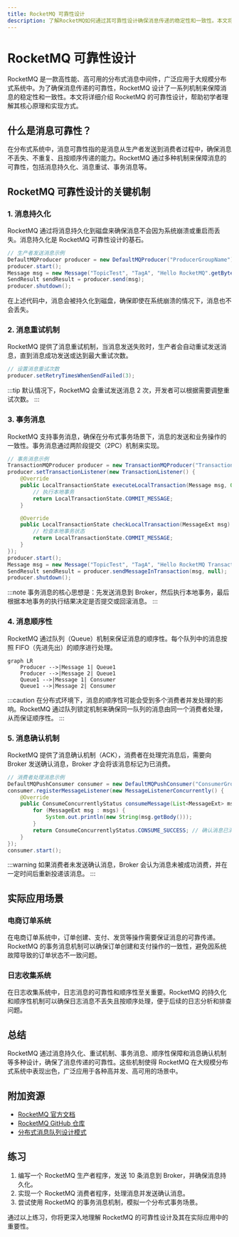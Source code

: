 ```yaml
---
title: RocketMQ 可靠性设计
description: 了解RocketMQ如何通过其可靠性设计确保消息传递的稳定性和一致性。本文将从基础概念入手，逐步深入探讨RocketMQ的可靠性保障机制，并提供实际案例和代码示例。
---
```


# RocketMQ 可靠性设计

RocketMQ 是一款高性能、高可用的分布式消息中间件，广泛应用于大规模分布式系统中。为了确保消息传递的可靠性，RocketMQ 设计了一系列机制来保障消息的稳定性和一致性。本文将详细介绍 RocketMQ 的可靠性设计，帮助初学者理解其核心原理和实现方式。

## 什么是消息可靠性？

在分布式系统中，消息可靠性指的是消息从生产者发送到消费者过程中，确保消息不丢失、不重复、且按顺序传递的能力。RocketMQ 通过多种机制来保障消息的可靠性，包括消息持久化、消息重试、事务消息等。

## RocketMQ 可靠性设计的关键机制

### 1. 消息持久化

RocketMQ 通过将消息持久化到磁盘来确保消息不会因为系统崩溃或重启而丢失。消息持久化是 RocketMQ 可靠性设计的基石。

```java
// 生产者发送消息示例
DefaultMQProducer producer = new DefaultMQProducer("ProducerGroupName");
producer.start();
Message msg = new Message("TopicTest", "TagA", "Hello RocketMQ".getBytes());
SendResult sendResult = producer.send(msg);
producer.shutdown();
```

在上述代码中，消息会被持久化到磁盘，确保即使在系统崩溃的情况下，消息也不会丢失。

### 2. 消息重试机制

RocketMQ 提供了消息重试机制，当消息发送失败时，生产者会自动重试发送消息，直到消息成功发送或达到最大重试次数。

```java
// 设置消息重试次数
producer.setRetryTimesWhenSendFailed(3);
```

:::tip
默认情况下，RocketMQ 会重试发送消息 2 次，开发者可以根据需要调整重试次数。
:::

### 3. 事务消息

RocketMQ 支持事务消息，确保在分布式事务场景下，消息的发送和业务操作的一致性。事务消息通过两阶段提交（2PC）机制来实现。

```java
// 事务消息示例
TransactionMQProducer producer = new TransactionMQProducer("TransactionProducerGroup");
producer.setTransactionListener(new TransactionListener() {
    @Override
    public LocalTransactionState executeLocalTransaction(Message msg, Object arg) {
        // 执行本地事务
        return LocalTransactionState.COMMIT_MESSAGE;
    }

    @Override
    public LocalTransactionState checkLocalTransaction(MessageExt msg) {
        // 检查本地事务状态
        return LocalTransactionState.COMMIT_MESSAGE;
    }
});
producer.start();
Message msg = new Message("TopicTest", "TagA", "Hello RocketMQ Transaction".getBytes());
SendResult sendResult = producer.sendMessageInTransaction(msg, null);
producer.shutdown();
```

:::note
事务消息的核心思想是：先发送消息到 Broker，然后执行本地事务，最后根据本地事务的执行结果决定是否提交或回滚消息。
:::

### 4. 消息顺序性

RocketMQ 通过队列（Queue）机制来保证消息的顺序性。每个队列中的消息按照 FIFO（先进先出）的顺序进行处理。

```mermaid
graph LR
    Producer -->|Message 1| Queue1
    Producer -->|Message 2| Queue1
    Queue1 -->|Message 1| Consumer
    Queue1 -->|Message 2| Consumer
```

:::caution
在分布式环境下，消息的顺序性可能会受到多个消费者并发处理的影响。RocketMQ 通过队列锁定机制来确保同一队列的消息由同一个消费者处理，从而保证顺序性。
:::

### 5. 消息确认机制

RocketMQ 提供了消息确认机制（ACK），消费者在处理完消息后，需要向 Broker 发送确认消息，Broker 才会将该消息标记为已消费。

```java
// 消费者处理消息示例
DefaultMQPushConsumer consumer = new DefaultMQPushConsumer("ConsumerGroupName");
consumer.registerMessageListener(new MessageListenerConcurrently() {
    @Override
    public ConsumeConcurrentlyStatus consumeMessage(List<MessageExt> msgs, ConsumeConcurrentlyContext context) {
        for (MessageExt msg : msgs) {
            System.out.println(new String(msg.getBody()));
        }
        return ConsumeConcurrentlyStatus.CONSUME_SUCCESS; // 确认消息已消费
    }
});
consumer.start();
```

:::warning
如果消费者未发送确认消息，Broker 会认为消息未被成功消费，并在一定时间后重新投递该消息。
:::

## 实际应用场景

### 电商订单系统

在电商订单系统中，订单创建、支付、发货等操作需要保证消息的可靠传递。RocketMQ 的事务消息机制可以确保订单创建和支付操作的一致性，避免因系统故障导致的订单状态不一致问题。

### 日志收集系统

在日志收集系统中，日志消息的可靠性和顺序性至关重要。RocketMQ 的持久化和顺序性机制可以确保日志消息不丢失且按顺序处理，便于后续的日志分析和排查问题。

## 总结

RocketMQ 通过消息持久化、重试机制、事务消息、顺序性保障和消息确认机制等多种设计，确保了消息传递的可靠性。这些机制使得 RocketMQ 在大规模分布式系统中表现出色，广泛应用于各种高并发、高可用的场景中。

## 附加资源

- [RocketMQ 官方文档](https://rocketmq.apache.org/docs/)
- [RocketMQ GitHub 仓库](https://github.com/apache/rocketmq)
- [分布式消息队列设计模式](https://www.oreilly.com/library/view/designing-distributed-systems/9781491983638/)

## 练习

1. 编写一个 RocketMQ 生产者程序，发送 10 条消息到 Broker，并确保消息持久化。
2. 实现一个 RocketMQ 消费者程序，处理消息并发送确认消息。
3. 尝试使用 RocketMQ 的事务消息机制，模拟一个分布式事务场景。

通过以上练习，你将更深入地理解 RocketMQ 的可靠性设计及其在实际应用中的重要性。